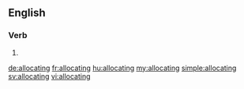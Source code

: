 ==English==

===Verb===
{{head|en}}

# {{present participle of|allocate|lang=en}}

[[de:allocating]]
[[fr:allocating]]
[[hu:allocating]]
[[my:allocating]]
[[simple:allocating]]
[[sv:allocating]]
[[vi:allocating]]